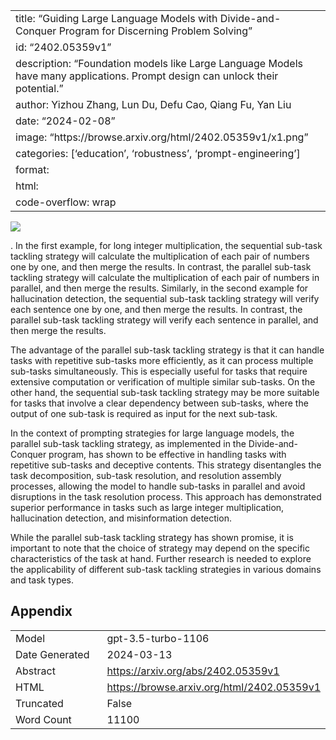 
---
title: "Guiding Large Language Models with Divide-and-Conquer Program for Discerning Problem Solving"
id: "2402.05359v1"
description: "Foundation models like Large Language Models have many applications. Prompt design can unlock their potential."
author: Yizhou Zhang, Lun Du, Defu Cao, Qiang Fu, Yan Liu
date: "2024-02-08"
image: "https://browse.arxiv.org/html/2402.05359v1/x1.png"
categories: ['education', 'robustness', 'prompt-engineering']
format:
  html:
    code-overflow: wrap
---

![](https://browse.arxiv.org/html/2402.05359v1/x1.png)

. In the first example, for long integer multiplication, the sequential sub-task tackling strategy will calculate the multiplication of each pair of numbers one by one, and then merge the results. In contrast, the parallel sub-task tackling strategy will calculate the multiplication of each pair of numbers in parallel, and then merge the results. Similarly, in the second example for hallucination detection, the sequential sub-task tackling strategy will verify each sentence one by one, and then merge the results. In contrast, the parallel sub-task tackling strategy will verify each sentence in parallel, and then merge the results.

The advantage of the parallel sub-task tackling strategy is that it can handle tasks with repetitive sub-tasks more efficiently, as it can process multiple sub-tasks simultaneously. This is especially useful for tasks that require extensive computation or verification of multiple similar sub-tasks. On the other hand, the sequential sub-task tackling strategy may be more suitable for tasks that involve a clear dependency between sub-tasks, where the output of one sub-task is required as input for the next sub-task.

In the context of prompting strategies for large language models, the parallel sub-task tackling strategy, as implemented in the Divide-and-Conquer program, has shown to be effective in handling tasks with repetitive sub-tasks and deceptive contents. This strategy disentangles the task decomposition, sub-task resolution, and resolution assembly processes, allowing the model to handle sub-tasks in parallel and avoid disruptions in the task resolution process. This approach has demonstrated superior performance in tasks such as large integer multiplication, hallucination detection, and misinformation detection.

While the parallel sub-task tackling strategy has shown promise, it is important to note that the choice of strategy may depend on the specific characteristics of the task at hand. Further research is needed to explore the applicability of different sub-task tackling strategies in various domains and task types.

## Appendix

|          |          |
|----------|----------|
| Model     | gpt-3.5-turbo-1106       |
| Date Generated     | 2024-03-13       |
| Abstract | [https://arxiv.org/abs/2402.05359v1](https://arxiv.org/abs/2402.05359v1)        |
| HTML     | [https://browse.arxiv.org/html/2402.05359v1](https://browse.arxiv.org/html/2402.05359v1)       |
| Truncated       | False       |
| Word Count       | 11100       |
